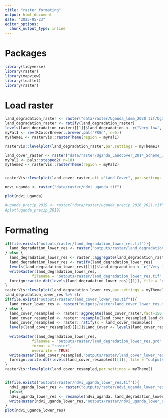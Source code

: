 ```yaml
---
title: "raster_formating"
output: html_document
date: "2025-05-23"
editor_options: 
  chunk_output_type: inline
---
```

# Packages

```r
library(tidyverse)
library(raster)
library(mapview)
library(leaflet)
library(raster)
```

# Load raster

```r
land_degradation_raster <- raster("data/raster/Uganda_ldma_2020.tif/Uganda_ldma_2020.tif")
land_degradation_raster <- ratify(land_degradation_raster)
levels(land_degradation_raster)[[1]]$land_degradation <- c("Very low", "Low", "Medium", "High", "Very High")
myPal1 <- rev(RColorBrewer::brewer.pal('PRGn', n=5))
myTheme1 <- rasterVis::rasterTheme(region = myPal1)

rasterVis::levelplot(land_degradation_raster,par.settings = myTheme1)
```


```r
land_cover_raster <- raster("data/raster/Uganda_Landcover_2014_Scheme_II/Uganda_Landcover_2014_Scheme_II.tif")
myPal2 <- pals::stepped2( n=18)
myTheme2 <- rasterVis::rasterTheme(region = myPal2)


rasterVis::levelplot(land_cover_raster,att ="Land_Cover", par.settings = myTheme2) 
```


```r
ndvi_uganda <- raster("data/raster/ndvi_uganda.tif")

plot(ndvi_uganda)
```


```r
#uganda_precip_2019 <- raster("data/raster/uganda_precip_2016_2021.tif")
#plot(uganda_precip_2019)
```

# Formating


```r
if(file.exists("outputs/raster/land_degradation_lower_res.tif")){
  land_degradation_lower_res <- raster("outputs/raster/land_degradation_lower_res.tif")
} else {
  land_degradation_lower_res <- raster::aggregate(land_degradation_raster, fact=50, fun = modal,  na.rm=TRUE)
  land_degradation_lower_res <- ratify(land_degradation_lower_res)
  levels(land_degradation_lower_res)[[1]]$land_degradation <- c("Very low", "Low", "Medium", "High", "Very High")
  writeRaster(land_degradation_lower_res,
            filename = "outputs/raster/land_degradation_lower_res.tif",options=c('TFW=YES'))
  foreign::write.dbf(levels(land_degradation_lower_res)[[1]], file = "outputs/raster/land_degradation_lower_res.tif.vat.dbf")
}
rasterVis::levelplot(land_degradation_lower_res,par.settings = myTheme1)
land_degradation_lower_res %>% str
if(file.exists("outputs/raster/land_cover_lower_res.tif")){
  land_cover_lower_res <- raster("outputs/raster/land_cover_lower_res.tif")
} else {
  land_cover_resampled <- raster::aggregate(land_cover_raster,fact=150,fun = modal)
  land_cover_resampled <- raster::resample(land_cover_resampled,land_degradation_lower_res, method = "ngb")
  land_cover_resampled <- raster::ratify(x = land_cover_resampled)
  levels(land_cover_resampled)[[1]]$Land_Cover <- levels(land_cover_raster)[[1]]$Land_Cover
  
  writeRaster(land_degradation_lower_res,
            filename = "outputs/raster/land_degradation_lower_res.grd",
            format = "raster",
            overwrite = TRUE)
  writeRaster(land_cover_resampled,"outputs/raster/land_cover_lower_res.tif",options=c('TFW=YES'))
  foreign::write.dbf(levels(land_cover_resampled)[[1]], file = "outputs/raster/land_cover_lower_res.tif.vat.dbf")
}
rasterVis::levelplot(land_cover_resampled,par.settings = myTheme2)


if(file.exists("outputs/raster/ndvi_uganda_lower_res.tif")){
  ndvi_uganda_lower_res <- raster("outputs/raster/ndvi_uganda_lower_res.tif")
  }else{
  ndvi_uganda_lower_res <- resample(ndvi_uganda, land_degradation_lower_res, method = "ngb")
  writeRaster(ndvi_uganda_lower_res,"outputs/raster/ndvi_uganda_lower_res.tif",options=c('TFW=YES'))
}
plot(ndvi_uganda_lower_res)

```


